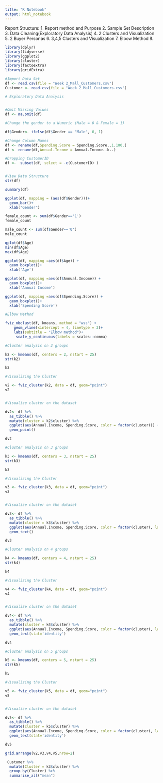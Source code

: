---
title: "R Notebook"
output: html_notebook
---

Report Structure:
1. Report method and Purpose
2. Sample Set Description
3. Data Cleaning(Exploratory Data Analysis)
4. 2 Clusters and Visualization
5. 2 Buyer Personas
6. 3,4,5 Clusters and Visualization
7. Elbow Method
8. 




```{r}
library(dplyr)
library(tidyverse)
library(ggplot2)
library(cluster)
library(factoextra)
library(gridExtra)
```


```{r}
#Import Data Set
df <- read.csv(file = "Week 2_Mall_Customers.csv")
Customer <- read.csv(file = "Week 2_Mall_Customers.csv")

```

```{r}
# Exploratory Data Analysis


#Omit Missing Values
df <- na.omit(df)

#Change the gender to a Numeric (Male = 0 & Female = 1)

df$Gender<- ifelse(df$Gender == "Male", 0, 1)

#Change Column Names
df <- rename(df,Spending.Score = Spending.Score..1.100.)
df <- rename(df,Annual.Income = Annual.Income..k..)

#Dropping CustomerID
df <-  subset(df, select = -c(CustomerID) )



```

```{r}
#View Data Structure
str(df)

summary(df)

ggplot(df, mapping = (aes(df$Gender)))+
  geom_bar()+
  xlab("Gender")

female_count <- sum(df$Gender=='1')
female_count

male_count <- sum(df$Gender=='0')
male_count

qplot(df$Age)
min(df$Age)
max(df$Age)

ggplot(df, mapping =aes(df$Age)) +
  geom_boxplot()+
  xlab('Age')

ggplot(df, mapping =aes(df$Annual.Income)) +
  geom_boxplot()+
  xlab('Annual Income')

ggplot(df, mapping =aes(df$Spending.Score)) +
  geom_boxplot()+
  xlab('Spending Score')
```


```{r}
#Elbow Method

fviz_nbclust(df, kmeans, method = "wss") +
    geom_vline(xintercept = 4, linetype = 2)+
    labs(subtitle = "Elbow method")+
     scale_y_continuous(labels = scales::comma)

```


```{r}
#Cluster analysis on 2 groups

k2 <- kmeans(df, centers = 2, nstart = 25)
str(k2)

k2

#Visualizing the Cluster

v2 <- fviz_cluster(k2, data = df, geom="point")
v2


#Visualize cluster on the dataset

dv2<- df %>%
  as_tibble() %>%
  mutate(cluster = k2$cluster) %>%
  ggplot(aes(Annual.Income, Spending.Score, color = factor(cluster))) +
  geom_point()

dv2
```


```{r}
#Cluster analysis on 3 groups

k3 <- kmeans(df, centers = 3, nstart = 25)
str(k3)

k3

#Visualizing the Cluster

v3 <- fviz_cluster(k3, data = df, geom="point")
v3


#Visualize cluster on the dataset

dv3<- df %>%
  as_tibble() %>%
  mutate(cluster = k3$cluster) %>%
  ggplot(aes(Annual.Income, Spending.Score, color = factor(cluster), label = Gender)) +
  geom_text()

dv3
```


```{r}
#Cluster analysis on 4 groups

k4 <- kmeans(df, centers = 4, nstart = 25)
str(k4)

k4

#Visualizing the Cluster

v4 <- fviz_cluster(k4, data = df, geom="point")
v4


#Visualize cluster on the dataset

dv4<- df %>%
  as_tibble() %>%
  mutate(cluster = k4$cluster) %>%
  ggplot(aes(Annual.Income, Spending.Score, color = factor(cluster), label = Gender)) +
  geom_text(stat='identity')

dv4
```


```{r}
#Cluster analysis on 5 groups

k5 <- kmeans(df, centers = 5, nstart = 25)
str(k5)

k5

#Visualizing the Cluster

v5 <- fviz_cluster(k5, data = df, geom="point")
v5


#Visualize cluster on the dataset

dv5<- df %>%
  as_tibble() %>%
  mutate(cluster = k5$cluster) %>%
  ggplot(aes(Annual.Income, Spending.Score, color = factor(cluster), label = Gender)) +
  geom_text(stat='identity')

dv5
```

```{r}

grid.arrange(v2,v3,v4,v5,nrow=2)

```

```{r}
 Customer %>%
  mutate(Cluster = k3$cluster) %>%
  group_by(Cluster) %>%
  summarise_all("mean")
```


